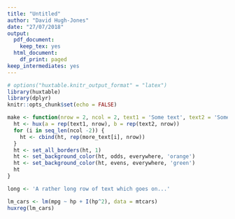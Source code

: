 ```yaml
---
title: "Untitled"
author: "David Hugh-Jones"
date: "27/07/2018"
output:
  pdf_document:
    keep_tex: yes
  html_document:
    df_print: paged
keep_intermediates: yes
---
```


```r
# options("huxtable.knitr_output_format" = "latex")
library(huxtable)
library(dplyr)
knitr::opts_chunk$set(echo = FALSE)


```


```r

make <- function(nrow = 2, ncol = 2, text1 = 'Some text', text2 = 'Some more text', more_text = 'Some text') {
  ht <- hux(a = rep(text1, nrow), b = rep(text2, nrow))
  for (i in seq_len(ncol -2)) {
    ht <- cbind(ht, rep(more_text[i], nrow))
  }
  ht <- set_all_borders(ht, 1)
  ht <- set_background_color(ht, odds, everywhere, 'orange')
  ht <- set_background_color(ht, evens, everywhere, 'green')
  ht
}

long <- 'A rather long row of text which goes on...'

```


```r

lm_cars <- lm(mpg ~ hp + I(hp^2), data = mtcars)
huxreg(lm_cars)  
```
